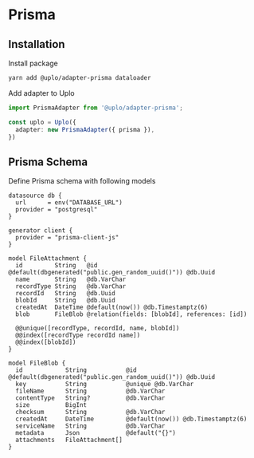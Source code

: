 # Prisma

## Installation

Install package

```sh
yarn add @uplo/adapter-prisma dataloader
```

Add adapter to Uplo

```ts
import PrismaAdapter from '@uplo/adapter-prisma';

const uplo = Uplo({
  adapter: new PrismaAdapter({ prisma }),
})
```

## Prisma Schema

Define Prisma schema with following models

```prisma
datasource db {
  url      = env("DATABASE_URL")
  provider = "postgresql"
}

generator client {
  provider = "prisma-client-js"
}

model FileAttachment {
  id         String   @id @default(dbgenerated("public.gen_random_uuid()")) @db.Uuid
  name       String   @db.VarChar
  recordType String   @db.VarChar
  recordId   String   @db.Uuid
  blobId     String   @db.Uuid
  createdAt  DateTime @default(now()) @db.Timestamptz(6)
  blob       FileBlob @relation(fields: [blobId], references: [id])

  @@unique([recordType, recordId, name, blobId])
  @@index([recordType recordId name])
  @@index([blobId])
}

model FileBlob {
  id            String           @id @default(dbgenerated("public.gen_random_uuid()")) @db.Uuid
  key           String           @unique @db.VarChar
  fileName      String           @db.VarChar
  contentType   String?          @db.VarChar
  size          BigInt
  checksum      String           @db.VarChar
  createdAt     DateTime         @default(now()) @db.Timestamptz(6)
  serviceName   String           @db.VarChar
  metadata      Json             @default("{}")
  attachments   FileAttachment[]
}
```
